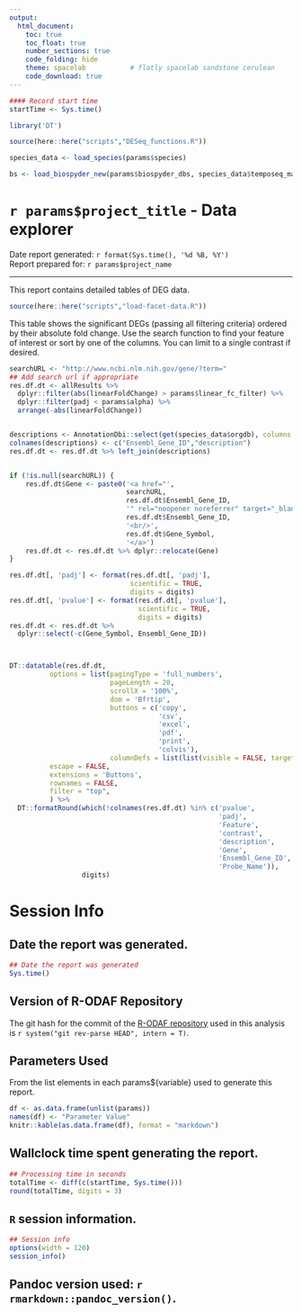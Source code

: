 ```yaml
---
output:
  html_document:
    toc: true
    toc_float: true
    number_sections: true
    code_folding: hide
    theme: spacelab           # flatly spacelab sandstone cerulean
    code_download: true
---
```


```r
#### Record start time
startTime <- Sys.time()

library('DT')

source(here::here("scripts","DESeq_functions.R"))

species_data <- load_species(params$species)

bs <- load_biospyder_new(params$biospyder_dbs, species_data$temposeq_manifest)


```


# `r params$project_title` - Data explorer {-}

Date report generated: `r format(Sys.time(), '%d %B, %Y')`  
Report prepared for: `r params$project_name`


***

This report contains detailed tables of DEG data.

```r
source(here::here("scripts","load-facet-data.R"))
```


This table shows the significant DEGs (passing all filtering criteria) ordered by their absolute fold change. Use the search function to find your feature of interest or sort by one of the columns. You can limit to a single contrast if desired.

```r
searchURL <- "http://www.ncbi.nlm.nih.gov/gene/?term="
## Add search url if appropriate
res.df.dt <- allResults %>%
  dplyr::filter(abs(linearFoldChange) > params$linear_fc_filter) %>%
  dplyr::filter(padj < params$alpha) %>%
  arrange(-abs(linearFoldChange))


descriptions <- AnnotationDbi::select(get(species_data$orgdb), columns = c("ENSEMBL", "GENENAME"), keys = res.df.dt$Ensembl_Gene_ID, keytype="ENSEMBL")
colnames(descriptions) <- c("Ensembl_Gene_ID","description")
res.df.dt <- res.df.dt %>% left_join(descriptions)


if (!is.null(searchURL)) {
    res.df.dt$Gene <- paste0('<a href="',
                             searchURL,
                             res.df.dt$Ensembl_Gene_ID,
                             '" rel="noopener noreferrer" target="_blank">',
                             res.df.dt$Ensembl_Gene_ID,
                             '<br/>',
                             res.df.dt$Gene_Symbol,
                             '</a>')
    res.df.dt <- res.df.dt %>% dplyr::relocate(Gene)
}

res.df.dt[, 'padj'] <- format(res.df.dt[, 'padj'],
                              scientific = TRUE,
                              digits = digits)
res.df.dt[, 'pvalue'] <- format(res.df.dt[, 'pvalue'],
                                scientific = TRUE,
                                digits = digits)
res.df.dt <- res.df.dt %>%
  dplyr::select(-c(Gene_Symbol, Ensembl_Gene_ID))



DT::datatable(res.df.dt,
          options = list(pagingType = 'full_numbers',
                         pageLength = 20,
                         scrollX = '100%',
                         dom = 'Bfrtip',
                         buttons = c('copy',
                                     'csv',
                                     'excel',
                                     'pdf',
                                     'print',
                                     'colvis'),
                         columnDefs = list(list(visible = FALSE, targets = c(1, 2, 4, 5)))),
          escape = FALSE,
          extensions = 'Buttons',
          rownames = FALSE,
          filter = "top",
          ) %>% 
  DT::formatRound(which(!colnames(res.df.dt) %in% c('pvalue',
                                                    'padj',
                                                    'Feature',
                                                    'contrast',
                                                    'description',
                                                    'Gene',
                                                    'Ensembl_Gene_ID',
                                                    'Probe_Name')),
                  digits)


```




# Session Info

## Date the report was generated.

```r
## Date the report was generated
Sys.time()
```

## Version of R-ODAF Repository

The git hash for the commit of the [R-ODAF repository](`r system("git remote get-url origin", intern = T)`) used in this analysis is `r system("git rev-parse HEAD", intern = T)`.

## Parameters Used

From the list elements in each params${variable} used to generate this report.

```r
df <- as.data.frame(unlist(params))
names(df) <- "Parameter Value"
knitr::kable(as.data.frame(df), format = "markdown")
```

## Wallclock time spent generating the report.

```r
## Processing time in seconds
totalTime <- diff(c(startTime, Sys.time()))
round(totalTime, digits = 3)
```

## `R` session information.

```r
## Session info
options(width = 120)
session_info()
```

## Pandoc version used: `r rmarkdown::pandoc_version()`.